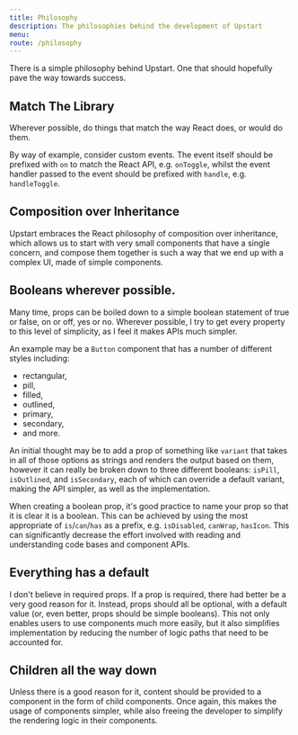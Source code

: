 ```yaml
---
title: Philosophy
description: The philosophies behind the development of Upstart
menu: 
route: /philosophy
---
```


There is a simple philosophy behind Upstart. One that should hopefully pave the way towards success.

## Match The Library

Wherever possible, do things that match the way React does, or would do them.

By way of example, consider custom events. The event itself should be prefixed with `on` to match the React API, e.g. `onToggle`, whilst the event handler passed to the event should be prefixed with `handle`, e.g. `handleToggle`.

## Composition over Inheritance

Upstart embraces the React philosophy of composition over inheritance, which allows us to start with very small components that have a single concern, and compose them together is such a way that we end up with a complex UI, made of simple components.

## Booleans wherever possible.

Many time, props can be boiled down to a simple boolean statement of true or false, on or off, yes or no. Wherever possible, I try to get every property to this level of simplicity, as I feel it makes APIs much simpler. 

An example may be a `Button` component that has a number of different styles including:

* rectangular,
* pill,
* filled,
* outlined,
* primary,
* secondary,
* and more.

An initial thought may be to add a prop of something like `variant` that takes in all of those options as strings and renders the output based on them, however it can really be broken down to three different booleans: `isPill`, `isOutlined`, and `isSecondary`, each of which can override a default variant, making the API simpler, as well as the implementation.

When creating a boolean prop, it's good practice to name your prop so that it is clear it is a boolean. This can be achieved by using the most appropriate of `is`/`can`/`has` as a prefix, e.g. `isDisabled`, `canWrap`, `hasIcon`. This can significantly decrease the effort involved with reading and understanding code bases and component APIs.

## Everything has a default

I don't believe in required props. If a prop is required, there had better be a very good reason for it. Instead, props should all be optional, with a default value (or, even better, props should be simple booleans). This not only enables users to use components much more easily, but it also simplifies implementation by reducing the number of logic paths that need to be accounted for.

## Children all the way down

Unless there is a good reason for it, content should be provided to a component in the form of child components. Once again, this makes the usage of components simpler, while also freeing the developer to simplify the rendering logic in their components.